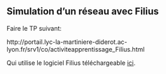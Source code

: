 ## Simulation d'un réseau avec Filius

Faire le TP suivant:

http://portail.lyc-la-martiniere-diderot.ac-lyon.fr/srv1/co/activiteapprentissage_Filius.html

Qui utilise le logiciel Filius téléchargeable [ici](http://lernsoftware-filius.de/Herunterladen).


<!-- 
> Les exercices de ce chapitre sont issus du site [pixees.fr]() de David Roche sous licence CC-BY-SA.

Après la théorie, passons maintenant à la pratique. Il est un peu difficile de mettre en place un
réseau pour effectuer quelques tests.

À la place, nous allons utiliser un **simulateur de réseau**. Il
existe différents types de simulateurs : du plus simple au plus `professionnel`.

Nous allons utiliser un simulateur relativement simple à prendre en main, mais suffisamment
performant : [`Filius`](http://www.lernsoftware-filius.de/Herunterladen) (la page web est en
allemand, mais le logiciel est disponible en anglais).


## [Simulation réseau 1](https://pixees.fr/informatiquelycee/n_site/nsi_prem_simReseau1.html)

Avant de visionner une petite vidéo qui devrait vous aider à prendre en main `Filius`, quelques petites indications

Nous allons utiliser deux commandes dans la vidéo :

- **`ipconfig`** qui permet de connaitre la configuration réseau de la machine(adresse IP, adresse
  MAC...) sur laquelle est exécutée cette commande (`ipconfig` est une commande Windows, sous les
  systèmes de type UNIX (Linux ou macOS par exemple), la commande équivalente est `ifconfig`)
- **`ping`** qui permet d'envoyer des paquets de données d'une machine A vers une machine B. Si la
  commande est exécutée sur la machine A, le `ping` devra être suivi par l'adresse IP de la machine
  B (par exemple, si l'adresse IP de B est `192.168.0.2`, on aura `ping 192.168.0.2`)

::: {.plus titre="Utilisation de la ligne de commande"}
Vous pouvez essayer directement ces commandes dans votre invite de commande.

- `ping lyceum.fr`
- `ipconfig` (ou `ifconfig` si vous êtes sur NIX). 
:::

Autre chose à retenir, vous allez peut-être apercevoir dans cette vidéo un *netmask* (masque de
réseau en français), vous devez juste savoir que :

- pour une adresse du type `a.b.c.d/8`, on a un *netmask* qui est `255.0.0.0`
- pour une adresse du type `a.b.c.d/16`, on a un *netmask* qui est `255.255.0.0`
- pour une adresse du type `a.b.c.d/24`, on a un *netmask* qui est `255.255.255.0`

Vous pouvez maintenant visionner la vidéo.

`youtube: nzuRSOwdF5I`


::: {.appli titre="Création d'un réseau"}
1. En utilisant le logiciel Filius, créez un réseau de 4 machines (`M1`, `M2`, `M3` et `M4`).
L'adresse IP de la machine `M1` est `192.168.1.1`, choisissez les adresses IP des machines `M2`, 
`M3` et `M4`.
2. Effectuez un `ipconfig` sur la machine `M1` afin de vérifier son adresse IP et de déterminer 
son adresse MAC (adresse physique).
3. Effectuez un `ping` de la machine `M2` vers la machine `M4`.
:::

## [Simulation réseau 2](https://pixees.fr/informatiquelycee/n_site/nsi_prem_simReseau2.html)

En utilisant `Filius`, nous allons maintenant mettre en place un serveur Web afin de pouvoir faire
des requêtes HTTP. Il sera possible d'analyser les données échangées entre les machines grâce à
l'outil *data exchange*.

Pour afficher cet outil, il suffit de faire un clic droit sur la machine concernée et de choisir
`show data exchange`. 

Commencez par visionner la vidéo ci-dessous :

`youtube: fY2yiRXMdS8`


::: {.appli titre="Échange de données entre un client et un serveur"}
Une fois la vidéo visionnée, en utilisant le logiciel Filius, mettez en place un réseau composé de
2 clients et d'un serveur Web, créez ensuite une page HTML toute simple et activez le serveur Web
(comme indiqué dans la vidéo).

Choisissez un client et par l'intermédiaire d'un navigateur Web(que
vous aurez au préalable installé sur le client), effectuez une requête HTTP. Analysez les données
échangées entre le client et le serveur à l'aide de l'outil `data exchange`.

Comme vous pouvez le constater on retrouve :

- le protocole **TCP** au niveau de la couche *Transport*(*ACK* signifie *acknowledgement*, ce sont les
accusés de réception aussi appelés acquittement)
- le protocole **HTTP** au niveau de la couche *Application* (en cliquant sur les requêtes et 
réponses de la couche application `HTTP` on trouve notamment la directive `GET`)
- le protocole **ARP** qui permet de trouver une adresse `MAC` à partir d'une adresse `IP` 
(l'échange entre les 2 machines commence d'ailleurs avec ce protocole `ARP`, sinon, impossible 
d'envoyer les trames)

On notera que les trames et les paquets IP ne sont pas directement visibles avec cet outil *data
exchange* : il faut cliquer sur une ligne `TCP` pour *voir* les couches *Internet* et *accès
réseau*.
::: -->

